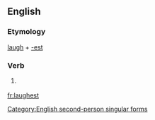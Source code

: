 ==English==

===Etymology===
[[laugh]] + [[-est]]

===Verb===
{{en-verb form}}

# {{archaic}} {{form of|Second-person singular simple present form|laugh}}

[[Category:English second-person singular forms]]

[[fr:laughest]]